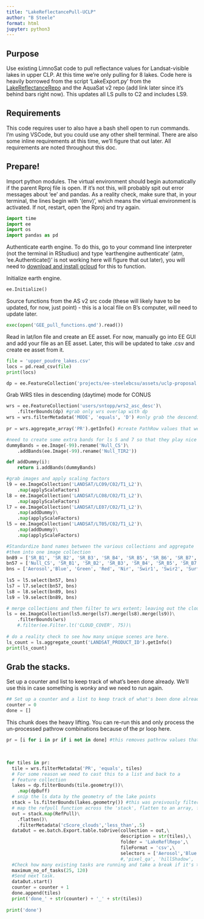 ```yaml
---
title: "LakeReflectancePull-UCLP"
author: "B Steele"
format: html
jupyter: python3
---
```


## Purpose

Use existing LimnoSat code to pull reflectance values for Landsat-visible lakes in upper CLP. At this time we're only pulling for 8 lakes. Code here is heavily borrowed from the script 'LakeExport.py' from the [LakeReflectanceRepo](https://github.com/GlobalHydrologyLab/LakeReflectanceRepo) and the AquaSat v2 repo (add link later since it's behind bars right now). This updates all LS pulls to C2 and includes LS9.

## Requirements

This code requires user to also have a bash shell open to run commands. I'm using VSCode, but you could use any other shell terminal. There are also some inline requirements at this time, we'll figure that out later. All requirements are noted throughout this doc.

## Prepare!

Import python modules. The virtual environment should begin automatically if the parent Rproj file is open. If it's not this, will probably spit out error messages about 'ee' and pandas. As a reality check, make sure that, in your terminal, the lines begin with '(env)', which means the virtual environment is activated. If not, restart, open the Rproj and try again.

```python
import time
import ee
import os
import pandas as pd
```

Authenticate earth engine. To do this, go to your command line interpreter (not the terminal in RStudiuo) and type 'earthengine authenticate' (atm, 'ee.Authenticate()' is not working here will figure that out later), you will need to [download and install gcloud](https://cloud.google.com/sdk/docs/install) for this to function.

Initialize earth engine.

```python
ee.Initialize()
```

Source functions from the AS v2 src code (these will likely have to be updated, for now, just point) - this is a local file on B's computer, will need to update later.

```python
exec(open('GEE_pull_functions.qmd').read())

```

Read in lat/lon file and create an EE asset. For now, manually go into EE GUI and add your file as an EE asset. Later, this will be updated to take .csv and create ee asset from it.

```python
file = 'upper_poudre_lakes.csv'
locs = pd.read_csv(file)
print(locs)
```

```python
dp = ee.FeatureCollection('projects/ee-steelebcsu/assets/uclp-proposal')
```

Grab WRS tiles in descending (daytime) mode for CONUS

```python
wrs = ee.FeatureCollection('users/sntopp/wrs2_asc_desc')\
    .filterBounds(dp) #grab only wrs overlap with dp
wrs = wrs.filterMetadata('MODE', 'equals', 'D') #only grab the descending path
    
pr = wrs.aggregate_array('PR').getInfo() #create PathRow values that we're interested in
```

```python
#need to create some extra bands for ls 5 and 7 so that they play nice with ls8/9
dummyBands = ee.Image(-99).rename('Null_CS')\
    .addBands(ee.Image(-99).rename('Null_TIR2'))

def addDummy(i):
    return i.addBands(dummyBands)

#grab images and apply scaling factors
l9 = ee.ImageCollection('LANDSAT/LC09/C02/T1_L2')\
    .map(applyScaleFactors)
l8 = ee.ImageCollection('LANDSAT/LC08/C02/T1_L2')\
    .map(applyScaleFactors)
l7 = ee.ImageCollection('LANDSAT/LE07/C02/T1_L2')\
    .map(addDummy)\
    .map(applyScaleFactors)
l5 = ee.ImageCollection('LANDSAT/LT05/C02/T1_L2')\
    .map(addDummy)\
    .map(applyScaleFactors)

#Standardize band names between the various collections and aggregate 
#them into one image collection
bn89 = ['SR_B1', 'SR_B2', 'SR_B3', 'SR_B4', 'SR_B5', 'SR_B6', 'SR_B7', 'ST_B10', 'QA_PIXEL']
bn57 = ['Null_CS', 'SR_B1', 'SR_B2', 'SR_B3', 'SR_B4', 'SR_B5', 'SR_B7', 'ST_B6', 'QA_PIXEL']
bns = ['Aerosol','Blue', 'Green', 'Red', 'Nir', 'Swir1', 'Swir2', 'SurfTemp','pixel_qa']
  
ls5 = l5.select(bn57, bns)
ls7 = l7.select(bn57, bns)
ls8 = l8.select(bn89, bns)
ls9 = l9.select(bn89, bns)

# merge collections and then filter to wrs extent; leaving out the cloud cover filter, as that's scene-level metadata and propbably unnecessary since we'll use the bitQA to filter pixels
ls = ee.ImageCollection(ls5.merge(ls7).merge(ls8).merge(ls9))\
    .filterBounds(wrs)  
    #.filter(ee.Filter.lt('CLOUD_COVER', 75))\
    
# do a reality check to see how many unique scenes are here.    
ls_count = ls.aggregate_count('LANDSAT_PRODUCT_ID').getInfo()
print(ls_count)
```

## Grab the stacks.

Set up a counter and list to keep track of what's been done already. We'll use this in case something is wonky and we need to run again.

```python
## Set up a counter and a list to keep track of what's been done already
counter = 0
done = []    
```

This chunk does the heavy lifting. You can re-run this and only process the un-processed pathrow combinations because of the pr loop here.

```python
pr = [i for i in pr if i not in done] #this removes pathrow values that have already been processed
```

\

```python
for tiles in pr:
  tile = wrs.filterMetadata('PR', 'equals', tiles)
  # For some reason we need to cast this to a list and back to a
  # feature collection
  lakes = dp.filterBounds(tile.geometry())\
    .map(dpBuff)
  # snip the ls data by the geometry of the lake points    
  stack = ls.filterBounds(lakes.geometry()) #this was preivously filtered by the centroid of the tile
  # map the refpull function across the 'stack', flatten to an array, filter to keep scenes with clouds less than 50%.
  out = stack.map(RefPull)\
    .flatten()\
    .filterMetadata('cScore_clouds','less_than',.5)
  dataOut = ee.batch.Export.table.toDrive(collection = out,\
                                          description = str(tiles),\
                                          folder = 'LakeReflRepo',\
                                          fileFormat = 'csv',\
                                          selectors = ['Aerosol','Blue', 'Green', 'Red', 'Nir', 'Swir1', 'Swir2', 'SurfTemp'])
                                          #,'pixel_qa', 'hillShadow', 'sd_NirSD','cScore_clouds','pCount_dswe3','pCount_dswe1','system:index','permanent','distance'])
  #Check how many existing tasks are running and take a break if it's >25  
  maximum_no_of_tasks(25, 120)
  #Send next task.
  dataOut.start()
  counter = counter + 1
  done.append(tiles)
  print('done_' + str(counter) + '_' + str(tiles))
  
print('done')
```
